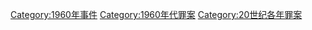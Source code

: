 {{Commonscat|1960 crimes}}
{{crimesyr|196|0}}

[[Category:1960年事件|Category:1960年事件]]
[[Category:1960年代罪案|Category:1960年代罪案]]
[[Category:20世纪各年罪案|Category:20世纪各年罪案]]